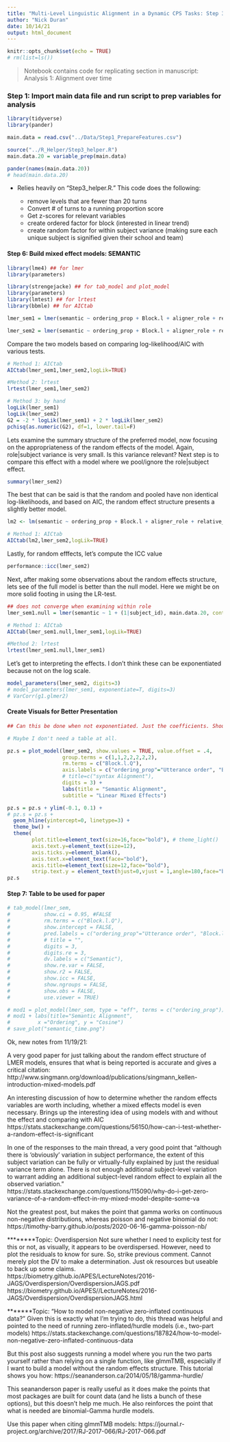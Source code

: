 ```yaml
---
title: "Multi-Level Linguistic Alignment in a Dynamic CPS Tasks: Step 3 Model 1"
author: "Nick Duran"
date: 10/14/21
output: html_document
---
```


```r
knitr::opts_chunk$set(echo = TRUE)
# rm(list=ls())
```

> Notebook contains code for replicating section in manuscript: Analysis 1: Alignment over time

### Step 1: Import main data file and run script to prep variables for analysis

```r
library(tidyverse)
library(pander)
```

```r
main.data = read.csv("../Data/Step1_PrepareFeatures.csv")

source("../R_Helper/Step3_helper.R")
main.data.20 = variable_prep(main.data)

pander(names(main.data.20))
# head(main.data.20)
```

* Relies heavily on "Step3_helper.R." This code does the following:

  * remove levels that are fewer than 20 turns
  * Convert # of turns to a running proportion score 
  * Get z-scores for relevant variables
  * create ordered factor for block (interested in linear trend)
  * create random factor for within subject variance (making sure each unique subject is signified given their school and team)


#### Step 6: Build mixed effect models: SEMANTIC

```r
library(lme4) ## for lmer
library(parameters) 

library(strengejacke) ## for tab_model and plot_model
library(parameters)
library(lmtest) ## for lrtest
library(bbmle) ## for AICtab
```











```r
lmer_sem1 = lmer(semantic ~ ordering_prop + Block.l + aligner_role + relative_start_timeZ + level_durationZ + utterlen_alignerZ + Concept + (1|subject_id), main.data.20, control=lmerControl(optimizer="bobyqa")); 
```

```r
lmer_sem2 = lmer(semantic ~ ordering_prop + Block.l + aligner_role + relative_start_timeZ + level_durationZ + utterlen_alignerZ + Concept + (aligner_role|subject_id), main.data.20, control=lmerControl(optimizer="bobyqa")); 
```

Compare the two models based on comparing log-likelihood/AIC with various tests.

```r
# Method 1: AICtab
AICtab(lmer_sem1,lmer_sem2,logLik=TRUE)

#Method 2: lrtest
lrtest(lmer_sem1,lmer_sem2)

# Method 3: by hand
logLik(lmer_sem1)
logLik(lmer_sem2)
G2 = -2 * logLik(lmer_sem1) + 2 * logLik(lmer_sem2)
pchisq(as.numeric(G2), df=1, lower.tail=F)
```

Lets examine the summary structure of the preferred model, now focusing on the appropriateness of the random effects of the model. Again, role|subject variance is very small. Is this variance relevant? Next step is to compare this effect with a model where we pool/ignore the role|subject effect. 

```r
summary(lmer_sem2)
```

The best that can be said is that the random and pooled have non identical log-likelihoods, and based on AIC, the random effect structure presents a slightly better model. 

```r
lm2 <- lm(semantic ~ ordering_prop + Block.l + aligner_role + relative_start_timeZ + level_durationZ + utterlen_alignerZ + Concept, data = main.data.20)
```

```r
# Method 1: AICtab
AICtab(lm2,lmer_sem2,logLik=TRUE)
```

Lastly, for random efffects, let's compute the ICC value

```r
performance::icc(lmer_sem2)
```

Next, after making some observations about the random effects structure, lets see of the full model is better than the null model. Here we might be on more solid footing in using the LR-test. 

```r
## does not converge when examining within role
lmer_sem1.null = lmer(semantic ~ 1 + (1|subject_id), main.data.20, control=lmerControl(optimizer="bobyqa")); 
```

```r
# Method 1: AICtab
AICtab(lmer_sem1.null,lmer_sem1,logLik=TRUE)
```

```r
#Method 2: lrtest
lrtest(lmer_sem1.null,lmer_sem1)
```

Let's get to interpreting the effects. I don't think these can be exponentiated because not on the log scale. 

```r
model_parameters(lmer_sem2, digits=3)
# model_parameters(lmer_sem1, exponentiate=T, digits=3)
# VarCorr(g1.glmer2)
```

#### Create Visuals for Better Presentation

```r
## Can this be done when not exponentiated. Just the coefficients. Should I do this as a glmer to be consistent with the other models?

# Maybe I don't need a table at all. 

```

```r
pz.s = plot_model(lmer_sem2, show.values = TRUE, value.offset = .4,
                  group.terms = c(1,1,2,2,2,2,2),
                  rm.terms = c("Block.l.Q"),  
                  axis.labels = c("ordering_prop"="Utterance order", "Block.l.L"="Block (linear trend)", "aligner_rolecontroller"="Role [controller]", "relative_start_timeZ"="Level start time", "level_durationZ"="Level duration", "utterlen_alignerZ"="Utterance length", "ConceptPoT" = "Concept [PoT]"),
                  # title=c("syntax Alignment"),
                  digits = 3) + 
                  labs(title = "Semantic Alignment",
                  subtitle = "Linear Mixed Effects")

pz.s = pz.s + ylim(-0.1, 0.1) +
# pz.s = pz.s +
  geom_hline(yintercept=0, linetype=3) + 
  theme_bw() +
  theme(
        plot.title=element_text(size=16,face="bold"), # theme_light()
        axis.text.y=element_text(size=12),
        axis.ticks.y=element_blank(),
        axis.text.x=element_text(face="bold"),
        axis.title=element_text(size=12,face="bold"),
        strip.text.y = element_text(hjust=0,vjust = 1,angle=180,face="bold"))
pz.s
```


























#### Step 7: Table to be used for paper

```r
# tab_model(lmer_sem,
#           show.ci = 0.95, #FALSE
#           rm.terms = c("Block.l.Q"),
#           show.intercept = FALSE,
#           pred.labels = c("ordering_prop"="Utterance order", "Block.l.L"="Block (linear trend)", "BlockExpBlock2"="Block 2 (vs Warmup)", "aligner_rolecontroller"="Role [controller]", "relative_start_timeZ"="Level start time", "level_durationZ"="Level duration", "utterlen_alignerZ"="Utterance length", "ConceptPoT" = "Concept [PoT]", "Revisited_birevisit" = "Revisit [yes]", "XQ_know"="Familiarity [yes]", "femdomin"="Majority Female [yes]"),
#           # title = "",
#           digits = 3,
#           digits.re = 3,
#           dv.labels = c("Semantic"),
#           show.re.var = FALSE,
#           show.r2 = FALSE,
#           show.icc = FALSE,
#           show.ngroups = FALSE,
#           show.obs = FALSE, 
#           use.viewer = TRUE)
```

```r
# mod1 = plot_model(lmer_sem, type = "eff", terms = c("ordering_prop"))
# mod1 + labs(title="Semantic Alignment",
#         x ="Ordering", y = "Cosine")
# save_plot("semantic_time.png")

```







Ok, new notes from 11/19/21:

A very good paper for just talking about the random effect structure of LMER models, ensures that what is being reported is accurate and gives a critical citation: http://www.singmann.org/download/publications/singmann_kellen-introduction-mixed-models.pdf

An interesting discussion of how to determine whether the random effects variables are worth including, whether a mixed effects model is even necessary. Brings up the interesting idea of using models with and without the effect and comparing with AIC
https://stats.stackexchange.com/questions/56150/how-can-i-test-whether-a-random-effect-is-significant

In one of the responses to the main thread, a very good point that "although there is 'obviously' variation in subject performance, the extent of this subject variation can be fully or virtually-fully explained by just the residual variance term alone. There is not enough additional subject-level variation to warrant adding an additional subject-level random effect to explain all the observed variation."
https://stats.stackexchange.com/questions/115090/why-do-i-get-zero-variance-of-a-random-effect-in-my-mixed-model-despite-some-va

Not the greatest post, but makes the point that gamma works on continuous non-negative distributions, whereas poisson and negative binomial do not:
https://timothy-barry.github.io/posts/2020-06-16-gamma-poisson-nb/

********Topic: Overdispersion
Not sure whether I need to explicity test for this or not, as visually, it appears to be overdispersed. However, need to plot the residuals to know for sure. So, strike previous comment. Cannot merely plot the DV to make a determination. 
Just ok resources but useable to back up some claims. 
https://biometry.github.io/APES/LectureNotes/2016-JAGS/Overdispersion/OverdispersionJAGS.pdf
https://biometry.github.io/APES//LectureNotes/2016-JAGS/Overdispersion/OverdispersionJAGS.html

*******Topic: "How to model non-negative zero-inflated continuous data?"
Given this is exactly what I'm trying to do, this thread was helpful and pointed to the need of running zero-inflated/hurdle models (i.e., two-part models) 
https://stats.stackexchange.com/questions/187824/how-to-model-non-negative-zero-inflated-continuous-data

But this post also suggests running a model where you run the two parts yourself rather than relying on a single function, like glmmTMB, especially if I want to build a model without the random effects structure. This tutorial shows you how:
https://seananderson.ca/2014/05/18/gamma-hurdle/

This seananderson paper is really useful as it does make the points that most packages are built for count data (and he lists a bunch of these options), but this doesn't help me much. He also reinforces the point that what is needed are binomial-Gamma hurdle models. 

Use this paper when citing glmmTMB models:
https://journal.r-project.org/archive/2017/RJ-2017-066/RJ-2017-066.pdf









